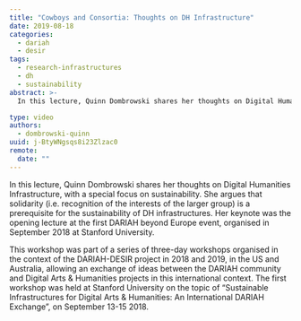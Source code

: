 ```yaml
---
title: "Cowboys and Consortia: Thoughts on DH Infrastructure"
date: 2019-08-18
categories:
  - dariah
  - desir
tags:
  - research-infrastructures
  - dh
  - sustainability
abstract: >-
  In this lecture, Quinn Dombrowski shares her thoughts on Digital Humanities Infrastructure, with a special focus on sustainability. She argues that solidarity (i.e. recognition of the interests of the larger group) is a prerequisite for the sustainability of DH infrastructures.

type: video
authors:
  - dombrowski-quinn
uuid: j-BtyWNgsqs8i23Zlzac0
remote:
  date: ""
---
```


In this lecture, Quinn Dombrowski shares her thoughts on Digital Humanities Infrastructure, with a special focus on sustainability. She argues that solidarity (i.e. recognition of the interests of the larger group) is a prerequisite for the sustainability of DH infrastructures. Her keynote was the opening lecture at the first DARIAH beyond Europe event, organised in September 2018 at Stanford University.

This workshop was part of a series of three-day workshops organised in the context of the DARIAH-DESIR project in 2018 and 2019, in the US and Australia, allowing an exchange of ideas between the DARIAH community and Digital Arts & Humanities projects in this international context. The first workshop was held at Stanford University on the topic of “Sustainable Infrastructures for Digital Arts & Humanities: An International DARIAH Exchange”, on September 13-15 2018.

<VideoCard
  title="Cowboys and Consortia"
  subtitle="Thoughts on DH Infrastructure"
  id="0vkHutf_UxY"
  image="/assets/images/cms/posts/cowboys-and-consortia/dh-infrastructure.png"
/>
